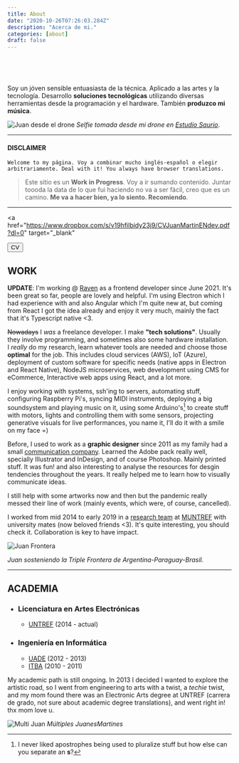 ```yaml
---
title: About
date: "2020-10-26T07:26:03.284Z"
description: "Acerca de mi."
categories: [about]
draft: false
---
```


&nbsp;
&nbsp;

<br />

Soy un jóven sensible entuasiasta de la técnica. Aplicado a las artes y la tecnología. Desarrollo **soluciones tecnológicas** utilizando diversas herramientas desde la programación y el hardware. También **produzco mi música**.

![Juan desde el drone][foto dron]
_Selfie tomada desde mi drone en [Estudio Saurio](https://www.instagram.com/sauriogram/)_.

---

#### **DISCLAIMER**

`Welcome to my página. Voy a combinar mucho inglés-español o elegir arbitrariamente. Deal with it! You always have browser translations.`

> Este sitio es un **Work in Progress**. Voy a ir sumando contenido. Juntar toooda la data de lo que fui haciendo no va a ser fácil, creo que es un camino. **Me va a hacer bien, ya lo siento. Recomiendo**.

---

<a
  href="https://www.dropbox.com/s/v19hfilbidy23j9/CVJuanMartinENdev.pdf?dl=0"
  target="_blank"
>
  <button className="bg-red-600 hover:bg-red-700 text-white font-bold py-2 px-4 rounded my-5 float-right">
    CV
  </button>
</a>

## WORK

**UPDATE**: I'm working @ [Raven](https://www.raven.com) as a frontend developer since June 2021. It's been great so far, people are lovely and helpful. I'm using Electron which I had experience with and also Angular which I'm quite new at, but coming from React I got the idea already and enjoy it very much, mainly the fact that it's Typescript native <3.

~~Nowadays~~ I _was_ a freelance developer. I make **"tech solutions"**. Usually they involve programming, and sometimes also some hardware installation. I _really_ do my research, learn whatever tools are needed and choose those **optimal** for the job. This includes cloud services (AWS), IoT (Azure), deployment of custom software for specific needs (native apps in Electron and React Native), NodeJS microservices, web development using CMS for eCommerce, Interactive web apps using React, and a lot more.

I enjoy working with systems, ssh'ing to servers, automating stuff, configuring Raspberry Pi's, syncing MIDI instruments, deploying a big soundsystem and playing music on it, using some Arduino's[^1] to create stuff with motors, lights and controlling them with some sensors, projecting generative visuals for live performances, you name it, I'll do it with a smile on my face =)

Before, I used to work as a **graphic designer** since 2011 as my family had a small [communication company](https://www.landgraphic.com). Learned the Adobe pack really well, specially Illustrator and InDesign, and of course Photoshop. Mainly printed stuff. It was fun! and also interesting to analyse the resources for desgin tendencies throughout the years. It really helped me to learn how to visually communicate ideas.

I still help with some artworks now and then but the pandemic really messed their line of work (mainly events, which were, of course, cancelled).

I worked from mid 2014 to early 2019 in a [research team](https://www.intercambiostransorganicos.org) at [MUNTREF](http://untref.edu.ar/muntref/es/arte-y-ciencia/) with university mates (now beloved friends <3). It's quite interesting, you should check it. Collaboration is key to have impact.

![Juan Frontera][foto frontera]

_Juan sosteniendo la Triple Frontera de Argentina-Paraguay-Brasil._

---

## ACADEMIA

- ### Licenciatura en Artes Electrónicas

  - [UNTREF](http://untref.edu.ar/) (2014 - actual)

- ### Ingeniería en Informática
  - [UADE](http://uade.edu.ar/) (2012 - 2013)
  - [ITBA](http://itba.edu.ar/) (2010 - 2011)

My academic path is still ongoing. In 2013 I decided I wanted to explore the artistic road, so I went from engineering to arts with a twist, a _techie_ twist, and my mom found there was an Electronic Arts degree at UNTREF (carrera de grado, not sure about academic degree translations), and went right in! thx mom love u.

![Multi Juan][foto multijuan]
_Múltiples JuanesMartines_

[^1]: I never liked apostrophes being used to pluralize stuff but how else can you separate an **s**?

[foto dron]: ./juandrone.jpg "Juan desde el drone"
[foto frontera]: ./juanfrontera.jpg "Juan en la triple frontera"
[foto multijuan]: ./multijuan.jpg "multi juan"
